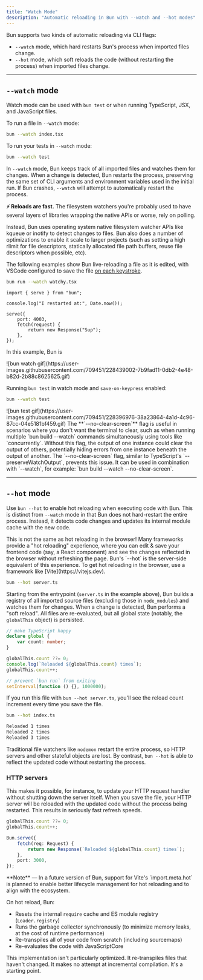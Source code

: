 ```yaml
---
title: "Watch Mode"
description: "Automatic reloading in Bun with --watch and --hot modes"
---
```


Bun supports two kinds of automatic reloading via CLI flags:

- `--watch` mode, which hard restarts Bun's process when imported files change.
- `--hot` mode, which soft reloads the code (without restarting the process) when imported files change.

---

## `--watch` mode

Watch mode can be used with `bun test` or when running TypeScript, JSX, and JavaScript files.

To run a file in `--watch` mode:

```bash terminal icon="terminal"
bun --watch index.tsx
```

To run your tests in `--watch` mode:

```bash terminal icon="terminal"
bun --watch test
```

In `--watch` mode, Bun keeps track of all imported files and watches them for changes. When a change is detected, Bun restarts the process, preserving the same set of CLI arguments and environment variables used in the initial run. If Bun crashes, `--watch` will attempt to automatically restart the process.

<Note>

**⚡️ Reloads are fast.** The filesystem watchers you're probably used to have several layers of libraries wrapping the native APIs or worse, rely on polling.

Instead, Bun uses operating system native filesystem watcher APIs like kqueue or inotify to detect changes to files. Bun also does a number of optimizations to enable it scale to larger projects (such as setting a high rlimit for file descriptors, statically allocated file path buffers, reuse file descriptors when possible, etc).

</Note>

The following examples show Bun live-reloading a file as it is edited, with VSCode configured to save the file [on each keystroke](https://code.visualstudio.com/docs/editor/codebasics#_save-auto-save).

```sh terminal icon="terminal"
bun run --watch watchy.tsx
```

```tsx title="watchy.tsx" icon="/icons/typescript.svg"
import { serve } from "bun";

console.log("I restarted at:", Date.now());

serve({
	port: 4003,
	fetch(request) {
		return new Response("Sup");
	},
});
```

In this example, Bun is

<Frame>
	![bun watch
	gif](https://user-images.githubusercontent.com/709451/228439002-7b9fad11-0db2-4e48-b82d-2b88c8625625.gif)
</Frame>

Running `bun test` in watch mode and `save-on-keypress` enabled:

```bash terminal icon="terminal"
bun --watch test
```

<Frame>
	![bun test
	gif](https://user-images.githubusercontent.com/709451/228396976-38a23864-4a1d-4c96-87cc-04e5181bf459.gif)
</Frame>

<Note>
	The **`--no-clear-screen`** flag is useful in scenarios where you don't want the terminal to
	clear, such as when running multiple `bun build --watch` commands simultaneously using tools like
	`concurrently`. Without this flag, the output of one instance could clear the output of others,
	potentially hiding errors from one instance beneath the output of another. The `--no-clear-screen`
	flag, similar to TypeScript's `--preserveWatchOutput`, prevents this issue. It can be used in
	combination with `--watch`, for example: `bun build --watch --no-clear-screen`.
</Note>

---

## `--hot` mode

Use `bun --hot` to enable hot reloading when executing code with Bun. This is distinct from `--watch` mode in that Bun does not hard-restart the entire process. Instead, it detects code changes and updates its internal module cache with the new code.

<Note>
	This is not the same as hot reloading in the browser! Many frameworks provide a "hot reloading"
	experience, where you can edit & save your frontend code (say, a React component) and see the
	changes reflected in the browser without refreshing the page. Bun's `--hot` is the server-side
	equivalent of this experience. To get hot reloading in the browser, use a framework like
	[Vite](https://vitejs.dev).
</Note>

```bash terminal icon="terminal"
bun --hot server.ts
```

Starting from the entrypoint (`server.ts` in the example above), Bun builds a registry of all imported source files (excluding those in `node_modules`) and watches them for changes. When a change is detected, Bun performs a "soft reload". All files are re-evaluated, but all global state (notably, the `globalThis` object) is persisted.

```ts title="server.ts" icon="/icons/typescript.svg"
// make TypeScript happy
declare global {
	var count: number;
}

globalThis.count ??= 0;
console.log(`Reloaded ${globalThis.count} times`);
globalThis.count++;

// prevent `bun run` from exiting
setInterval(function () {}, 1000000);
```

If you run this file with `bun --hot server.ts`, you'll see the reload count increment every time you save the file.

```bash terminal icon="terminal"
bun --hot index.ts
```

```txt
Reloaded 1 times
Reloaded 2 times
Reloaded 3 times
```

Traditional file watchers like `nodemon` restart the entire process, so HTTP servers and other stateful objects are lost. By contrast, `bun --hot` is able to reflect the updated code without restarting the process.

### HTTP servers

This makes it possible, for instance, to update your HTTP request handler without shutting down the server itself. When you save the file, your HTTP server will be reloaded with the updated code without the process being restarted. This results in seriously fast refresh speeds.

```ts title="server.ts" icon="/icons/typescript.svg"
globalThis.count ??= 0;
globalThis.count++;

Bun.serve({
	fetch(req: Request) {
		return new Response(`Reloaded ${globalThis.count} times`);
	},
	port: 3000,
});
```

<Note>
**Note** — In a future version of Bun, support for Vite's `import.meta.hot` is planned to enable better lifecycle management for hot reloading and to align with the ecosystem.

</Note>

<Accordion title="Implementation details">

On hot reload, Bun:

- Resets the internal `require` cache and ES module registry (`Loader.registry`)
- Runs the garbage collector synchronously (to minimize memory leaks, at the cost of runtime performance)
- Re-transpiles all of your code from scratch (including sourcemaps)
- Re-evaluates the code with JavaScriptCore

This implementation isn't particularly optimized. It re-transpiles files that haven't changed. It makes no attempt at incremental compilation. It's a starting point.

</Accordion>
